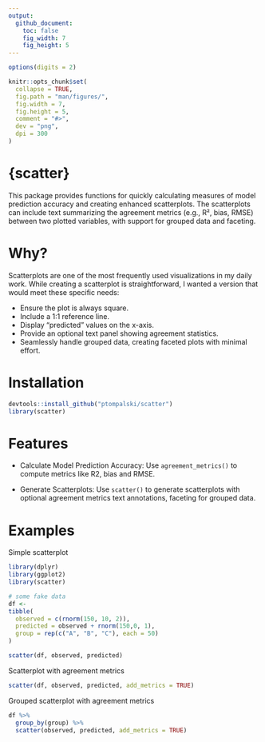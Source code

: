 ```yaml
---
output: 
  github_document:
    toc: false
    fig_width: 7
    fig_height: 5
---
```

  
  <!-- README.md is generated from README.Rmd. Please edit that file -->
  
```r
options(digits = 2)

knitr::opts_chunk$set(
  collapse = TRUE,
  fig.path = "man/figures/",
  fig.width = 7,
  fig.height = 5,
  comment = "#>",
  dev = "png",
  dpi = 300
)
```
  
# {scatter}
  
This package provides functions for quickly calculating measures of model prediction accuracy and creating enhanced scatterplots. The scatterplots can include text summarizing the agreement metrics (e.g., R², bias, RMSE) between two plotted variables, with support for grouped data and faceting.

# Why?

Scatterplots are one of the most frequently used visualizations in my daily work. While creating a scatterplot is straightforward, I wanted a version that would meet these specific needs:

- Ensure the plot is always square.
- Include a 1:1 reference line.
- Display "predicted" values on the x-axis.
- Provide an optional text panel showing agreement statistics.
- Seamlessly handle grouped data, creating faceted plots with minimal effort.


# Installation

```r
devtools::install_github("ptompalski/scatter")
library(scatter)
```

# Features

- Calculate Model Prediction Accuracy: Use `agreement_metrics()` to compute metrics like R2, bias and RMSE.

- Generate Scatterplots: Use `scatter()` to generate scatterplots with optional agreement metrics text annotations, faceting for grouped data.

# Examples


Simple scatterplot

```r
library(dplyr)
library(ggplot2)
library(scatter)

# some fake data
df <- 
tibble(
  observed = c(rnorm(150, 10, 2)),
  predicted = observed + rnorm(150,0, 1),
  group = rep(c("A", "B", "C"), each = 50)          
)

scatter(df, observed, predicted)
```


Scatterplot with agreement metrics
```r
scatter(df, observed, predicted, add_metrics = TRUE)
```


Grouped scatterplot with agreement metrics
```r
df %>%
  group_by(group) %>%
  scatter(observed, predicted, add_metrics = TRUE)
```



